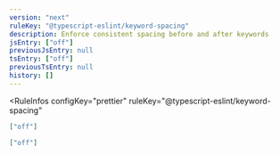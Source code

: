 ```yaml
---
version: "next"
ruleKey: "@typescript-eslint/keyword-spacing"
description: Enforce consistent spacing before and after keywords
jsEntry: ["off"]
previousJsEntry: null
tsEntry: ["off"]
previousTsEntry: null
history: []
---
```


<RuleInfos 
  configKey="prettier" 
  ruleKey="@typescript-eslint/keyword-spacing" 
>

```json
["off"]
```

```json
["off"]
```

</RuleInfos>
